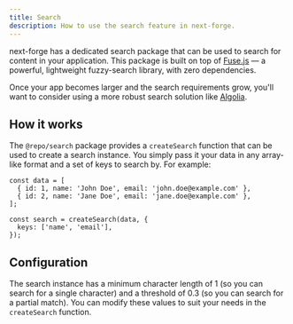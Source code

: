 ```yaml
---
title: Search
description: How to use the search feature in next-forge.
---
```


next-forge has a dedicated search package that can be used to search for content in your application. This package is built on top of [Fuse.js](https://www.fusejs.io/) — a powerful, lightweight fuzzy-search library, with zero dependencies.

Once your app becomes larger and the search requirements grow, you'll want to consider using a more robust search solution like [Algolia](https://www.algolia.com/).

## How it works

The `@repo/search` package provides a `createSearch` function that can be used to create a search instance. You simply pass it your data in any array-like format and a set of keys to search by. For example:

```tsx
const data = [
  { id: 1, name: 'John Doe', email: 'john.doe@example.com' },
  { id: 2, name: 'Jane Doe', email: 'jane.doe@example.com' },
];

const search = createSearch(data, {
  keys: ['name', 'email'],
});
```

## Configuration

The search instance has a minimum character length of 1 (so you can search for a single character) and a threshold of 0.3 (so you can search for a partial match). You can modify these values to suit your needs in the `createSearch` function.
